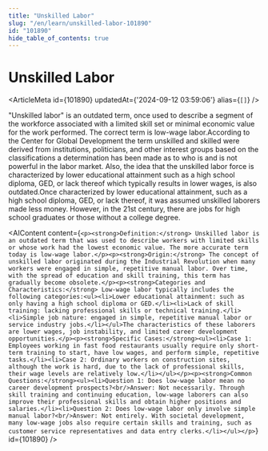 ```yaml
---
title: "Unskilled Labor"
slug: "/en/learn/unskilled-labor-101890"
id: "101890"
hide_table_of_contents: true
---
```



# Unskilled Labor

<ArticleMeta id={101890} updatedAt={'2024-09-12 03:59:06'} alias={`[]`} />
<div className='border-solid border-b border-t-0 my-4 border-[var(--ifm-color-gray-300)]' />

"Unskilled labor" is an outdated term, once used to describe a segment of the workforce associated with a limited skill set or minimal economic value for the work performed. The correct term is low-wage labor.According to the Center for Global Development the term unskilled and skilled were derived from institutions, politicians, and other interest groups based on the classifications a determination has been made as to who is and is not powerful in the labor market. Also, the idea that the unskilled labor force is characterized by lower educational attainment such as a high school diploma, GED, or lack thereof which typically results in lower wages, is also outdated.Once characterized by lower educational attainment, such as a high school diploma, GED, or lack thereof, it was assumed unskilled laborers made less money. However, in the 21st century, there are jobs for high school graduates or those without a college degree.

<AIContent content={`<p><strong>Definition:</strong> Unskilled labor is an outdated term that was used to describe workers with limited skills or whose work had the lowest economic value. The more accurate term today is low-wage labor.</p><p><strong>Origin:</strong> The concept of unskilled labor originated during the Industrial Revolution when many workers were engaged in simple, repetitive manual labor. Over time, with the spread of education and skill training, this term has gradually become obsolete.</p><p><strong>Categories and Characteristics:</strong> Low-wage labor typically includes the following categories:<ul><li>Lower educational attainment: such as only having a high school diploma or GED.</li><li>Lack of skill training: lacking professional skills or technical training.</li><li>Simple job nature: engaged in simple, repetitive manual labor or service industry jobs.</li></ul>The characteristics of these laborers are lower wages, job instability, and limited career development opportunities.</p><p><strong>Specific Cases:</strong><ul><li>Case 1: Employees working in fast food restaurants usually require only short-term training to start, have low wages, and perform simple, repetitive tasks.</li><li>Case 2: Ordinary workers on construction sites, although the work is hard, due to the lack of professional skills, their wage levels are relatively low.</li></ul></p><p><strong>Common Questions:</strong><ul><li>Question 1: Does low-wage labor mean no career development prospects?<br/>Answer: Not necessarily. Through skill training and continuing education, low-wage laborers can also improve their professional skills and obtain higher positions and salaries.</li><li>Question 2: Does low-wage labor only involve simple manual labor?<br/>Answer: Not entirely. With societal development, many low-wage jobs also require certain skills and training, such as customer service representatives and data entry clerks.</li></ul></p>`} id={101890} />
